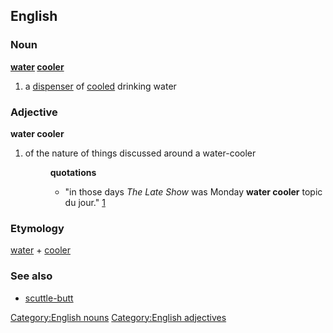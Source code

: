 == English ==
=== Noun ===
[[Category:English nouns]]
'''[[water]] [[cooler]]''' 
#a [[dispenser]] of [[cooled]] drinking water
=== Adjective ===
[[Category:English adjectives]]
'''water cooler''' 
#of the nature of things discussed around a water-cooler
#:'''quotations'''
#:*"in those days ''The Late Show'' was Monday '''water cooler''' topic du jour." [http://e-wok.com.au/LateShow.htm]
=== Etymology ===
[[water]] + [[cooler]]
=== See also ===
* [[scuttle-butt]]